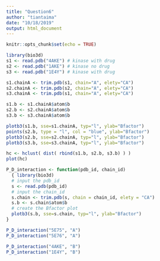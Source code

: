 ```yaml
---
title: "Question6"
author: "tiantaima"
date: "10/18/2019"
output: html_document
---
```


```r
knitr::opts_chunk$set(echo = TRUE)
```

```r
library(bio3d)
s1 <- read.pdb("4AKE") # kinase with drug 
s2 <- read.pdb("1AKE") # kinase no drug 
s3 <- read.pdb("1E4Y") # kinase with drug

s1.chainA <- trim.pdb(s1, chain="A", elety="CA") 
s2.chainA <- trim.pdb(s2, chain="A", elety="CA") 
s3.chainA <- trim.pdb(s1, chain="A", elety="CA")

s1.b <- s1.chainA$atom$b 
s2.b <- s2.chainA$atom$b 
s3.b <- s3.chainA$atom$b

plotb3(s1.b, sse=s1.chainA, typ="l", ylab="Bfactor") 
points(s2.b, type = "l", col = "blue", ylab="Bfactor")
plotb3(s2.b, sse=s2.chainA, typ="l", ylab="Bfactor") 
plotb3(s3.b, sse=s3.chainA, typ="l", ylab="Bfactor")

hc <- hclust( dist( rbind(s1.b, s2.b, s3.b) ) ) 
plot(hc)
```

```r
P_D_interaction <- function(pdb_id, chain_id)
  { library(bio3d)
  # input the pdb_id
  s <- read.pdb(pdb_id)
  # input the chain_id
  s.chain <- trim.pdb(s, chain = chain_id, elety = "CA")
  s.b <- s.chain$atom$b
  # create the Bfactor plot
  plotb3(s.b, sse=s.chain, typ="l", ylab="Bfactor")
}

P_D_interaction("5E75", "A")
P_D_interaction("5E76", "A")
```



```r
P_D_interaction("4AKE", "B")
P_D_interaction("1E4Y", "B")
```









